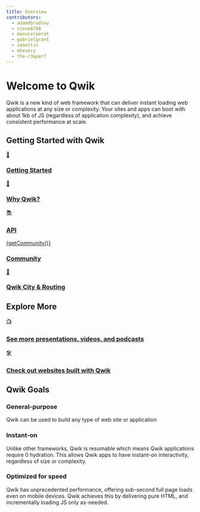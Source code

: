 ```yaml
---
title: Overview
contributors:
  - adamdbradley
  - steve8708
  - manucorporat
  - gabrielgrant
  - zanettin
  - mhevery
  - the-r3aper7
---
```



# Welcome to Qwik

Qwik is a new kind of web framework that can deliver instant loading web applications at any size or complexity. Your sites and apps can boot with about 1kb of JS (regardless of application complexity), and achieve consistent performance at scale.

## Getting Started with Qwik

<div class="card-grid">
  <a class="card card-center" href="/docs/getting-started/">
    <p class="icon">🚀</p>
    <h3>Getting Started</h3>
  </a>
  <a class="card card-center" href="/docs/think-qwik/">
    <p class="icon">🤔</p>
    <h3>Why Qwik?</h3>
  </a>
  <a class="card card-center" href="/docs/components/overview/">
    <p class="icon">📚</p>
    <h3>API</h3>
  </a>
  <a class="card card-center" href="https://qwik.builder.io/chat">
    <p class="icon">{getCommunity()}</p>
    <h3>Community</h3>
  </a>
  <a class="card card-center" href="/docs/qwikcity/">
    <p class="icon">🌃</p>
    <h3>Qwik City & Routing</h3>
  </a>
</div>

## Explore More

<div class="card-grid">
  <a class="card card-center" href="/media/">
    <p class="icon">📺</p>
    <h3>See more presentations, videos, and podcasts</h3>
  </a>
  <a class="card card-center" href="/showcase/">
    <p class="icon">🛠️</p>
    <h3>Check out websites built with Qwik</h3>
  </a>
</div>

## Qwik Goals

<div class="card-grid">
  <div class="card">
    <h3>General-purpose</h3>
    <p>Qwik can be used to build any type of web site or application</p>
  </div>
  <div class="card">
    <h3>Instant-on</h3>
    <p>
      Unlike other frameworks, Qwik is resumable which means Qwik applications require 0 hydration.
      This allows Qwik apps to have instant-on interactivity, regardless of size or complexity.
    </p>
  </div>
  <div class="card">
    <h3>Optimized for speed</h3>
    <p>
      Qwik has unprecedented performance, offering sub-second full page loads even on mobile
      devices. Qwik achieves this by delivering pure HTML, and incrementally loading JS only
      as-needed.
    </p>
  </div>
</div>
